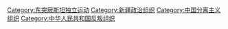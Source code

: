 [[Category:东突厥斯坦独立运动|Category:东突厥斯坦独立运动]]
[[Category:新疆政治组织|Category:新疆政治组织]]
[[Category:中国分离主义组织|Category:中国分离主义组织]]
[[Category:中华人民共和国反叛组织|Category:中华人民共和国反叛组织]]